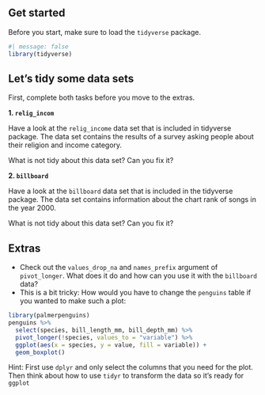 ## Get started

Before you start, make sure to load the `tidyverse` package.

```r
#| message: false
library(tidyverse)
```

## Let's tidy some data sets

First, complete both tasks before you move to the extras.

**1. `relig_incom`**

Have a look at the `relig_income` data set that is included in tidyverse package.
The data set contains the results of a survey asking people about their religion and income category.

What is not tidy about this data set? Can you fix it?


**2. `billboard`**

Have a look at the `billboard` data set that is included in the tidyverse package.
The data set contains information about the chart rank of songs in the year 2000.

What is not tidy about this data set? Can you fix it?

## Extras

- Check out the `values_drop_na` and `names_prefix` argument of `pivot_longer`. What does it do and how can you use it with the `billboard` data?
- This is a bit tricky: How would you have to change the `penguins` table if you 
wanted to make such a plot:

```r
library(palmerpenguins)
penguins %>%
  select(species, bill_length_mm, bill_depth_mm) %>%
  pivot_longer(!species, values_to = "variable") %>%
  ggplot(aes(x = species, y = value, fill = variable)) +
  geom_boxplot()
```

Hint: First use `dplyr` and only select the columns that you need for the plot. Then
think about how to use `tidyr` to transform the data so it's ready for `ggplot`

<!-- **3. `fish_encounters`** -->

<!-- Have a look at the `fish_encounters` data set that is included in the tidyverse package. -->
<!-- The data set contains records of fish detected by different automatic monitoring stations.  -->
<!-- Check out `summary(fish_encounters)` - the column `seen` only contains values of 1 to indicate that the fish was seen at the respective station. -->

<!-- What is not tidy about this data set? Can you fix it? -->

<!-- #### Extra -->

<!-- - Have a look at the `values_fill` argument of `pivot_wider`. How could you use it in this case to replace the missing values that are created? -->
